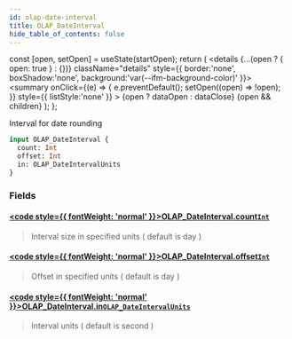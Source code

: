 ```yaml
---
id: olap-date-interval
title: OLAP_DateInterval
hide_table_of_contents: false
---
```







  const [open, setOpen] = useState(startOpen);
  return (
    <details {...(open ? { open: true } : {})} className="details" style={{ border:'none', boxShadow:'none', background:'var(--ifm-background-color)' }}>
      <summary
        onClick={(e) => {
          e.preventDefault();
          setOpen((open) => !open);
        }}
        style={{ listStyle:'none' }}
      >
      {open ? dataOpen : dataClose}
      </summary>
      {open && children}
    </details>
  );
};




Interval for date rounding


```graphql
input OLAP_DateInterval {
  count: Int
  offset: Int
  in: OLAP_DateIntervalUnits
}
```




### Fields

#### [<code style={{ fontWeight: 'normal' }}>OLAP_DateInterval.<b>count</b></code>](#)<Bullet />[`Int`](/docs/graphql-reference/scalars/int) <Badge class="secondary" text="scalar"/>
> Interval size in specified units ( default is day )
> 

#### [<code style={{ fontWeight: 'normal' }}>OLAP_DateInterval.<b>offset</b></code>](#)<Bullet />[`Int`](/docs/graphql-reference/scalars/int) <Badge class="secondary" text="scalar"/>
> Offset in specified units ( default is day )
> 

#### [<code style={{ fontWeight: 'normal' }}>OLAP_DateInterval.<b>in</b></code>](#)<Bullet />[`OLAP_DateIntervalUnits`](/docs/graphql-reference/enums/olap-date-interval-units) <Badge class="secondary" text="enum"/>
> Interval units ( default is second )
> 



